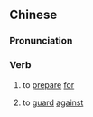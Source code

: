 {{also|提备}}
==Chinese==
{{zh-forms|s=提备}}

===Pronunciation===
{{zh-pron
|m=dībèi
|cat=v
}}

===Verb===
{{zh-verb}}

# {{lb|zh|archaic}} to [[prepare]] [[for]]
# {{lb|zh|archaic}} to [[guard]] [[against]]